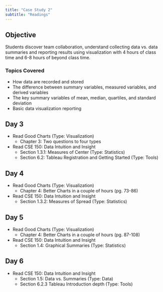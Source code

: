```yaml
---
title: "Case Study 2"
subtitle: "Readings"
---
```


## Objective 
Students discover team collaboration, understand collecting data vs. data summaries and reporting results using visualization with 4 hours of class time and 6-8 hours of beyond class time.

### Topics Covered

* How data are recorded and stored
* The difference between summary variables, measured variables, and derived variables
* The key summary variables of mean, median, quartiles, and standard deviation
* Basic data visualization reporting

## Day 3

* Read Good Charts (Type: Visualization)
  + Chapter 3: Two questions to four types
* Read CSE 150: Data Intuition and Insight
  + Section 1.3.1: Measures of Center (Type: Statistics)
  + Section 6.2: Tableau Registration and Getting Started (Type: Tools)
  
## Day 4

* Read Good Charts (Type: Visualization)
  + Chapter 4: Better Charts in a couple of hours (pg. 73-86)
* Read CSE 150: Data Intuition and Insight
  + Section 1.3.2: Measures of Spread (Type: Statistics)
  
## Day 5  

* Read Good Charts (Type: Visualization)
  + Chapter 4: Better Charts in a couple of hours (pg. 87-108)
* Read CSE 150: Data Intuition and Insight
  + Section 1.4: Graphical Summaries (Type: Statistics)
  
## Day 6  

* Read CSE 150: Data Intuition and Insight
  + Section 1.5: Data vs. Summaries (Type: Data)
  + Section 6.2.3 Tableau Introduction depth (Type: Tools)